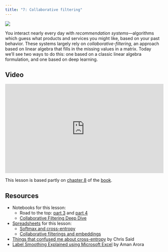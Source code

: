 ```yaml
---
title: "7: Collaborative filtering"
---
```


::: {layout="[30,70]"}

![](../images/teddy_net.png)

You interact nearly every day with *recommendation systems*---algorithms which guess what products and services you might like, based on your past behavior. These systems largely rely on *collaborative-filtering*, an approach based on linear algebra that fills in the missing values in a matrix. Today we'll see two ways to do this: one based on a classic linear algebra formulation, and one based on deep learning.

:::

## Video

<iframe width="514" height="289" src="https://www.youtube-nocookie.com/embed/p4ZZq0736Po?modestbranding=1" title="fast.ai lesson 7" frameborder="0" allow="accelerometer; clipboard-write; encrypted-media; gyroscope; picture-in-picture" allowfullscreen></iframe>

This lesson is based partly on [chapter 8](https://github.com/fastai/fastbook/blob/master/08_collab.ipynb) of the [book](https://www.amazon.com/Deep-Learning-Coders-fastai-PyTorch/dp/1492045527).

## Resources

- Notebooks for this lesson:
  - Road to the top: [part 3](https://www.kaggle.com/code/jhoward/scaling-up-road-to-the-top-part-3) and [part 4](https://www.kaggle.com/code/jhoward/multi-target-road-to-the-top-part-4)
  - [Collaborative Filtering Deep Dive](https://www.kaggle.com/code/jhoward/collaborative-filtering-deep-dive/notebook)
- [Spreadsheets](https://github.com/fastai/course22/tree/master/xl) for this lesson:
  - [Softmax and cross-entropy](https://github.com/fastai/course22/blob/master/xl/entropy_example.xlsx)
  - [Collaborative filterings and embeddings](https://github.com/fastai/course22/blob/master/xl/collab_filter.xlsx)
- [Things that confused me about cross-entropy](https://chris-said.io/2020/12/26/two-things-that-confused-me-about-cross-entropy/) by Chris Said
- [Label Smoothing Explained using Microsoft Excel](https://amaarora.github.io/posts/2020-07-18-label-smoothing.html) by Aman Arora

